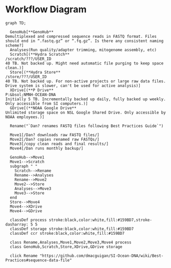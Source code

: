 # Workflow Diagram

```mermaid
graph TD;

  GenoHub[**GenoHub**
Demultiplexed and compressed sequence reads in FASTQ format. Files should end in “.fastq.gz” or “.fq.gz”. Is there any consistent naming scheme?]
  Analyses(Run quality/adapter trimming, mitogenome assembly, etc)
  Scratch[(**Hydra Scratch**
/scratch/???/USER_ID
40 TB. Not backed up. Might need automatic file purging to keep space clean.)]
  Store[(**Hydra Store**
/store/???/USER_ID
40 TB. Not backed up. For non-active projects or large raw data files. Drive system is slower, can't be used for active analysis)]
  XDrive[(**P Drive**
P:&bsol;NMNH-OCEAN-DNA
Initially 5 TB. Incrementally backed up daily, fully backed up weekly. Only accessible from SI computers.)]
  GDrive[(**NOAA Google Drive**
Unlimited storage space on NSL Google Shared Drive. Only accessible by NOAA employees.)]
  
  Rename("`Dan? renames FASTQ files following Best Practices Guide`")

  Move1[/Dan? downloads raw FASTQ files/]
  Move2[/Dan? copies renamed raw FASTQs/]
  Move3[/copy clean reads and final results/]
  Move4[/Dan runs monthly backup/]

  GenoHub-->Move1
  Move1-->Scratch
  subgraph " "
    Scratch-->Rename
    Rename-->Analyses
    Rename-->Move2
    Move2-->Store
    Analyses-->Move3
    Move3-->Store
  end
  Store-->Move4
  Move4-->XDrive
  Move4-->GDrive

  classDef process stroke:black,color:white,fill:#159BD7,stroke-dasharray: 5 5
  classDef storage stroke:black,color:white,fill:#159BD7
  classDef ccr stroke:black,color:white,fill:#159BD7

  class Rename,Analyses,Move1,Move2,Move3,Move4 process
  class GenoHub,Scratch,Store,XDrive,GDrive storage

  click Rename "https://github.com/dmacguigan/SI-Ocean-DNA/wiki/Best-Practices#sequence-data-file"

```
